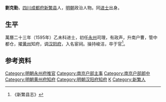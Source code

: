 '''劉克勤'''，[[四川|四川]][[成都府|成都府]][[新繁县|新繁县]]人，[[明朝|明朝]]政治人物。同[[进士|进士]]出身。

==生平==
萬曆二十三年（1595年）乙未科进士，初任[[永州|永州]]司理，有政声，升南户曹，管中都仓，擢[[黄州|黄州]]知府，调[[汉阳府|汉阳府]]，入名宦祠。操持峻洁，卒于官<ref>《新繁县志》</ref>。

==参考资料==
{{reflist}}
{{start box}}
{{s-off}}
{{s-before|[[潘元和|潘元和]]}}
{{s-title|明朝黃州府知府|萬曆年間}}
{{s-after|[[王世德|王世德]]}}
{{end box}}
{{明朝人物小作品}}
{{萬曆二十三年乙未科殿試金榜}}
{{DEFAULTSORT:Liu劉}}
[[Category:明朝永州府推官|Category:明朝永州府推官]]
[[Category:南京户部主事|Category:南京户部主事]]
[[Category:南京户部郎中|Category:南京户部郎中]]
[[Category:明朝黄州府知府|Category:明朝黄州府知府]]
[[Category:明朝汉阳府知府|Category:明朝汉阳府知府]]
[[Category:劉姓|K]]
[[Category:新繁人|Category:新繁人]]